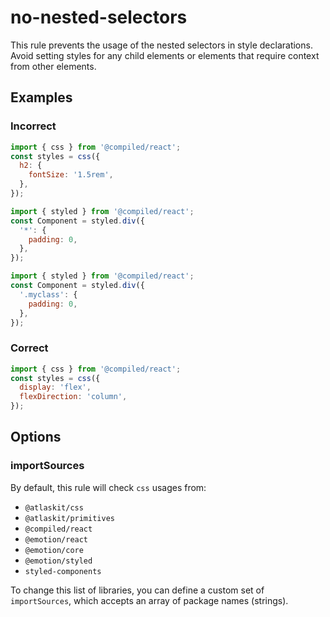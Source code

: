 # no-nested-selectors

This rule prevents the usage of the nested selectors in style declarations. Avoid setting styles for any child elements or elements that require context from other elements.

## Examples

### Incorrect

```js
import { css } from '@compiled/react';
const styles = css({
  h2: {
    fontSize: '1.5rem',
  },
});
```

```js
import { styled } from '@compiled/react';
const Component = styled.div({
  '*': {
    padding: 0,
  },
});
```

```js
import { styled } from '@compiled/react';
const Component = styled.div({
  '.myclass': {
    padding: 0,
  },
});
```

### Correct

```js
import { css } from '@compiled/react';
const styles = css({
  display: 'flex',
  flexDirection: 'column',
});
```

## Options

### importSources

By default, this rule will check `css` usages from:

- `@atlaskit/css`
- `@atlaskit/primitives`
- `@compiled/react`
- `@emotion/react`
- `@emotion/core`
- `@emotion/styled`
- `styled-components`

To change this list of libraries, you can define a custom set of `importSources`, which accepts an array of package names (strings).
